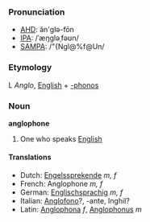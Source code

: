 ===Pronunciation===
*[[AHD]]: ăn'glə-fōn
*[[IPA]]: /ˈæŋgləˌfəʊn/
*[[SAMPA]]: /"{Ngl@%f@Un/

===Etymology===

L ''Anglo'', [[English]] + [[-phonos]]

===Noun===
'''anglophone'''

# One who speaks [[English]]

====Translations====
*Dutch: [[Engelssprekende]] ''m, f''
*French: Anglophone ''m, f''
*German: [[Englischsprachig]] ''m, f''
*Italian: [[Anglofono]]?, -ante, Inghil?
*Latin: [[Anglophona]] ''f'', [[Anglophonus]] ''m''